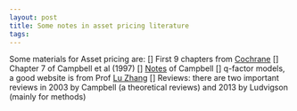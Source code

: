 ```yaml
---
layout: post
title: Some notes in asset pricing literature
tags: 
---
```


Some materials for Asset pricing are:
[] First 9 chapters from [Cochrane](http://faculty.chicagobooth.edu/john.cochrane/teaching/asset_pricing.htm)
[] Chapter 7 of Campbell et al (1997)
[] [Notes](http://isites.harvard.edu/icb/icb.do?keyword=k80770&pageid=icb.page427464) of Campbell
[] q-factor models, a good website is from Prof [Lu Zhang](http://theinvestmentcapm.com/research.htm)
[] Reviews: there are two important reviews in 2003 by Campbell (a theoretical reviews) and 2013 by Ludvigson (mainly for methods)
